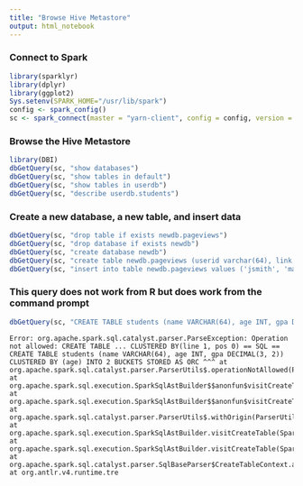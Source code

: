 ```yaml
---
title: "Browse Hive Metastore"
output: html_notebook
---
```


### Connect to Spark
```r
library(sparklyr)
library(dplyr)
library(ggplot2)
Sys.setenv(SPARK_HOME="/usr/lib/spark")
config <- spark_config()
sc <- spark_connect(master = "yarn-client", config = config, version = '2.0.0')
```

### Browse the Hive Metastore

```r
library(DBI)
dbGetQuery(sc, "show databases")
dbGetQuery(sc, "show tables in default")
dbGetQuery(sc, "show tables in userdb")
dbGetQuery(sc, "describe userdb.students")
```

### Create a new database, a new table, and insert data

```r
dbGetQuery(sc, "drop table if exists newdb.pageviews")
dbGetQuery(sc, "drop database if exists newdb")
dbGetQuery(sc, "create database newdb")
dbGetQuery(sc, "create table newdb.pageviews (userid varchar(64), link string, came_from string)")
dbGetQuery(sc, "insert into table newdb.pageviews values ('jsmith', 'mail.com', 'sports.com'), ('jdoe', 'mail.com', null)")
```

### This query does not work from R but does work from the command prompt

```r
dbGetQuery(sc, "CREATE TABLE students (name VARCHAR(64), age INT, gpa DECIMAL(3, 2)) CLUSTERED BY (age) INTO 2 BUCKETS STORED AS ORC")
```
```
Error: org.apache.spark.sql.catalyst.parser.ParseException: Operation not allowed: CREATE TABLE ... CLUSTERED BY(line 1, pos 0) == SQL == CREATE TABLE students (name VARCHAR(64), age INT, gpa DECIMAL(3, 2)) CLUSTERED BY (age) INTO 2 BUCKETS STORED AS ORC ^^^ at org.apache.spark.sql.catalyst.parser.ParserUtils$.operationNotAllowed(ParserUtils.scala:43) at org.apache.spark.sql.execution.SparkSqlAstBuilder$$anonfun$visitCreateTable$1.apply(SparkSqlParser.scala:913) at org.apache.spark.sql.execution.SparkSqlAstBuilder$$anonfun$visitCreateTable$1.apply(SparkSqlParser.scala:901) at org.apache.spark.sql.catalyst.parser.ParserUtils$.withOrigin(ParserUtils.scala:96) at org.apache.spark.sql.execution.SparkSqlAstBuilder.visitCreateTable(SparkSqlParser.scala:901) at org.apache.spark.sql.execution.SparkSqlAstBuilder.visitCreateTable(SparkSqlParser.scala:53) at org.apache.spark.sql.catalyst.parser.SqlBaseParser$CreateTableContext.accept(SqlBaseParser.java:474) at org.antlr.v4.runtime.tre
```